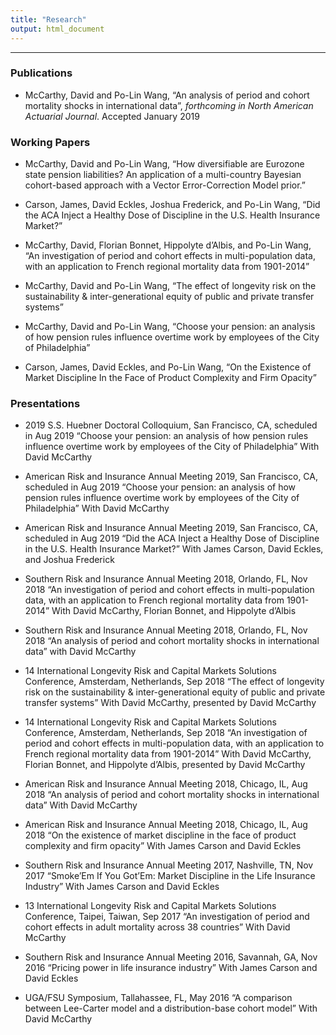 ---
title: "Research"
output: html_document
---
**************

### Publications

- McCarthy, David and Po-Lin Wang, "An analysis of period and cohort mortality shocks in international data", _forthcoming in North American Actuarial Journal_. Accepted January 2019

### Working Papers

- McCarthy, David and Po-Lin Wang, "How diversifiable are Eurozone state pension liabilities?  An application of a multi-country Bayesian cohort-based approach with a Vector Error-Correction Model prior."

- Carson, James, David Eckles, Joshua Frederick, and Po-Lin Wang, "Did the ACA Inject a Healthy Dose of Discipline in the U.S. Health Insurance Market?"


- McCarthy, David, Florian Bonnet, Hippolyte d'Albis, and Po-Lin Wang, "An investigation of period and cohort effects in multi-population data, with an application to French regional mortality data from 1901-2014"

- McCarthy, David and Po-Lin Wang, "The effect of longevity risk on the sustainability \& inter-generational equity of public and private transfer systems"

- McCarthy, David and Po-Lin Wang, "Choose your pension: an analysis of how pension rules influence overtime work by employees of the City of Philadelphia"

- Carson, James, David Eckles, and Po-Lin Wang, "On the Existence of Market Discipline In the Face of Product Complexity and Firm Opacity"



### Presentations

- 2019 S.S. Huebner Doctoral Colloquium, San Francisco, CA, scheduled in Aug 2019
    "Choose your pension: an analysis of how pension rules influence overtime work by employees of the City of Philadelphia" With David McCarthy

- American Risk and Insurance Annual Meeting 2019, San Francisco, CA, scheduled in Aug 2019
    "Choose your pension: an analysis of how pension rules influence overtime work by employees of the City of Philadelphia" With David McCarthy

- American Risk and Insurance Annual Meeting 2019, San Francisco, CA, scheduled in Aug 2019
    "Did the ACA Inject a Healthy Dose of Discipline in the U.S. Health Insurance Market?" With James Carson, David Eckles, and Joshua Frederick
    
- Southern Risk and Insurance Annual Meeting 2018, Orlando, FL, Nov 2018
    "An investigation of period and cohort effects in multi-population data, with an application to French regional mortality data from 1901-2014" With David McCarthy, Florian Bonnet, and Hippolyte d'Albis

- Southern Risk and Insurance Annual Meeting 2018, Orlando, FL, Nov 2018
    "An analysis of period and cohort mortality shocks in international data" with David McCarthy

- 14 International Longevity Risk and Capital Markets Solutions Conference, Amsterdam, Netherlands, Sep 2018
    "The effect of longevity risk on the sustainability \& inter-generational equity of public and private transfer systems" With David McCarthy, presented by David McCarthy

- 14 International Longevity Risk and Capital Markets Solutions Conference, Amsterdam, Netherlands, Sep 2018
    "An investigation of period and cohort effects in multi-population data, with an application to French regional mortality data from 1901-2014" With David McCarthy, Florian Bonnet, and Hippolyte d'Albis, presented by David McCarthy

- American Risk and Insurance Annual Meeting 2018, Chicago, IL, Aug 2018
    "An analysis of period and cohort mortality shocks in international data" With David McCarthy

- American Risk and Insurance Annual Meeting 2018, Chicago, IL, Aug 2018
    "On the existence of market discipline in the face of product complexity and firm opacity" With James Carson and David Eckles

- Southern Risk and Insurance Annual Meeting 2017, Nashville, TN, Nov 2017
    "Smoke'Em If You Got'Em: Market Discipline in the Life Insurance Industry" With James Carson and David Eckles

- 13 International Longevity Risk and Capital Markets Solutions Conference, Taipei, Taiwan, Sep 2017
    "An investigation of period and cohort effects in adult mortality across 38 countries" With David McCarthy

- Southern Risk and Insurance Annual Meeting 2016, Savannah, GA, Nov 2016
    "Pricing power in life insurance industry" With James Carson and David Eckles

- UGA/FSU Symposium, Tallahassee, FL, May 2016
    "A comparison between Lee-Carter model and a distribution-base cohort model" With David McCarthy
    
    
    




